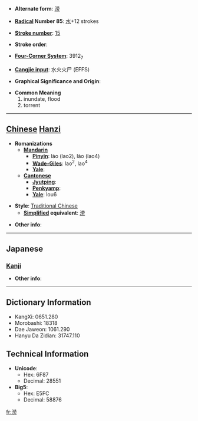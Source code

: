 * '''Alternate form''': [[涝]]

* '''[[Wiktionary:Chinese radical index| Radical]] Number 85''': [[Wiktionary:Chinese radical index 水|水]]+12 strokes

* '''[[Wiktionary:Chinese total strokes index|Stroke number]]''': [[Wiktionary:Chinese total strokes index 15|15]]

* '''Stroke order''': 

* '''[[Wiktionary:Chinese four corner index|Four-Corner System]]''': 3912<sub>7</sub>

* '''[[Wiktionary:Chinese Cangjie index|Cangjie input]]''': 水火火尸 (EFFS)

* '''Graphical Significance and Origin''': 

* '''Common Meaning'''
*#inundate, flood
*# torrent


----

== [[Chinese]] [[Hanzi]] ==

* '''Romanizations'''
** '''[[Mandarin]]'''
*** '''[[Pinyin]]''': láo (lao2), lào (lao4)
*** '''[[Wade-Giles]]''': lao<sup>2</sup>, lao<sup>4</sup>
*** '''[[Yale]]''': 
** '''[[Cantonese]]'''
*** '''[[Jyutping]]''':
*** '''[[Penkyamp]]''': 
*** '''[[Yale]]''': lou6

* '''Style''': [[Traditional Chinese]] 
** '''[[Simplified Chinese|Simplified]] equivalent''': [[涝]]

* '''Other info''': 

----

==Japanese==
===[[Kanji]]===
{{kanji|on readings=[[ろう]] (rō)|kun readings=[[おおなみ]] (oonami)}}

* '''Other info''':  

----

== Dictionary Information ==

* KangXi: 0651.280
* Morobashi: 18318
* Dae Jaweon: 1061.290
* Hanyu Da Zidian: 31747.110

== Technical Information ==

* '''Unicode''':
** Hex: 6F87
** Decimal: 28551
* '''Big5''':
** Hex: E5FC
** Decimal: 58876

[[fr:澇]]